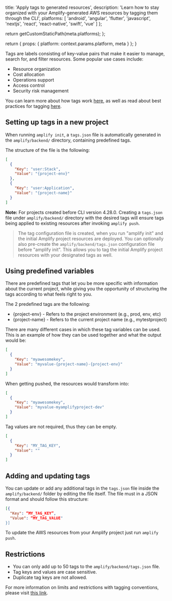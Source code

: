 
  title: 'Apply tags to generated resources',
  description:
    'Learn how to stay organized with your Amplify-generated AWS resources by tagging them through the CLI',
  platforms: [
    'android',
    'angular',
    'flutter',
    'javascript',
    'nextjs',
    'react',
    'react-native',
    'swift',
    'vue'
  ]
};

  return getCustomStaticPath(meta.platforms);
};

  return {
    props: {
      platform: context.params.platform,
      meta
    }
  };
}

Tags are labels consisting of key-value pairs that make it easier to manage, search for, and filter resources. Some popular use cases include:

- Resource organization
- Cost allocation
- Operations support
- Access control
- Security risk management

You can learn more about how tags work [here](https://docs.aws.amazon.com/general/latest/gr/aws_tagging.html), as well as read about best practices for tagging [here](https://d1.awsstatic.com/whitepapers/aws-tagging-best-practices.pdf).

## Setting up tags in a new project

When running `amplify init`, a `tags.json` file is automatically generated in the `amplify/backend/` directory, containing predefined tags.

The structure of the file is the following:

```json
[
  {
    "Key": "user:Stack",
    "Value": "{project-env}"
  },
  {
    "Key": "user:Application",
    "Value": "{project-name}"
  }
]
```

**Note:** For projects created before CLI version 4.28.0. Creating a `tags.json` file under `amplify/backend/` directory with the desired tags will ensure tags being applied to existing resources after invoking `amplify push`.

> The tag configuration file is created, when you run "amplify init" and the initial Amplify project resources are deployed. You can optionally also pre-create the `amplify/backend/tags.json` configuration file before "amplify init". This allows you to tag the initial Amplify project resources with your designated tags as well.

## Using predefined variables

There are predefined tags that let you be more specific with information about the current project, while giving you the opportunity of structuring the tags according to what feels right to you.

The 2 predefined tags are the following:

- \{project-env\} - Refers to the project environment (e.g., prod, env, etc)
- \{project-name\} - Refers to the current project name (e.g., mytestproject)

There are many different cases in which these tag variables can be used. This is an example of how they can be used together and what the output would be:

```json
[
  {
    "Key": "myawesomekey",
    "Value": "myvalue-{project-name}-{project-env}"
  }
]
```

When getting pushed, the resources would transform into:

```json
[
  {
    "Key": "myawesomekey",
    "Value": "myvalue-myamplifyproject-dev"
  }
]
```

Tag values are not required, thus they can be empty.

```json
[
  {
    "Key": "MY_TAG_KEY",
    "Value": ""
  }
]
```

## Adding and updating tags

You can update or add any additional tags in the `tags.json` file inside the `amplify/backend/` folder by editing the file itself. The file must in a JSON format and should follow this structure:

```json
[{
  "Key": “MY_TAG_KEY”,
  "Value": “MY_TAG_VALUE"
}]
```

To update the AWS resources from your Amplify project just run `amplify push`.

## Restrictions

- You can only add up to 50 tags to the `amplify/backend/tags.json` file.
- Tag keys and values are case sensitive.
- Duplicate tag keys are not allowed.

<Callout>

For more information on limits and restrictions with tagging conventions, please visit [this link](https://docs.aws.amazon.com/general/latest/gr/aws_tagging.html).

</Callout>
